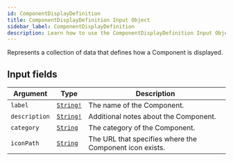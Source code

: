 ```yaml
---
id: ComponentDisplayDefinition
title: ComponentDisplayDefinition Input Object
sidebar_label: ComponentDisplayDefinition
description: Learn how to use the ComponentDisplayDefinition Input Object for Builder's API.
---
```


Represents a collection of data that defines how a Component is displayed.

## Input fields

| Argument      | Type                                      | Description                                             |
| ------------- | ----------------------------------------- | ------------------------------------------------------- |
| `label`       | [`String!`](/self-managed/composer/builder/api/schema/scalar/String.mdx) | The name of the Component.                              |
| `description` | [`String!`](/self-managed/composer/builder/api/schema/scalar/String.mdx) | Additional notes about the Component.                   |
| `category`    | [`String`](/self-managed/composer/builder/api/schema/scalar/String.mdx)  | The category of the Component.                          |
| `iconPath`    | [`String`](/self-managed/composer/builder/api/schema/scalar/String.mdx)  | The URL that specifies where the Component icon exists. |
